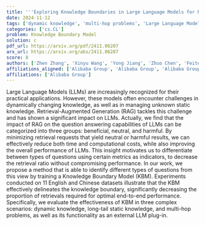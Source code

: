 ```yaml
---
title: '''Exploring Knowledge Boundaries in Large Language Models for Retrieval Judgment'''
date: 2024-11-12
tags: ['dynamic knowledge', 'multi-hop problems', 'Large Language Models', 'performance improvement', 'Retrieval-Augmented Generation', 'Knowledge Boundary Model', 'knowledge boundary', 'question answering capabilities', 'long-tail static knowledge', 'computational costs']
categories: ['cs.CL']
problem: Knowledge Boundary Model
solution: c
pdf_url: https://arxiv.org/pdf/2411.06207
arx_url: https://arxiv.org/abs/2411.06207
score: 8
authors: ['Zhen Zhang', 'Xinyu Wang', 'Yong Jiang', 'Zhuo Chen', 'Feiteng Mu', 'Mengting Hu', 'Pengjun Xie', 'Fei Huang']
affiliations_aligned: ['Alibaba Group', 'Alibaba Group', 'Alibaba Group', 'Alibaba Group', 'Alibaba Group', 'Alibaba Group', 'Alibaba Group', 'Alibaba Group']
affiliations: ['Alibaba Group']
---
```



Large Language Models (LLMs) are increasingly recognized for their practical applications. However, these models often encounter challenges in dynamically changing knowledge, as well as in managing unknown static knowledge. Retrieval-Augmented Generation (RAG) tackles this challenge and has shown a significant impact on LLMs. Actually, we find that the impact of RAG on the question answering capabilities of LLMs can be categorized into three groups: beneficial, neutral, and harmful. By minimizing retrieval requests that yield neutral or harmful results, we can effectively reduce both time and computational costs, while also improving the overall performance of LLMs. This insight motivates us to differentiate between types of questions using certain metrics as indicators, to decrease the retrieval ratio without compromising performance. In our work, we propose a method that is able to identify different types of questions from this view by training a Knowledge Boundary Model (KBM). Experiments conducted on 11 English and Chinese datasets illustrate that the KBM effectively delineates the knowledge boundary, significantly decreasing the proportion of retrievals required for optimal end-to-end performance. Specifically, we evaluate the effectiveness of KBM in three complex scenarios: dynamic knowledge, long-tail static knowledge, and multi-hop problems, as well as its functionality as an external LLM plug-in.